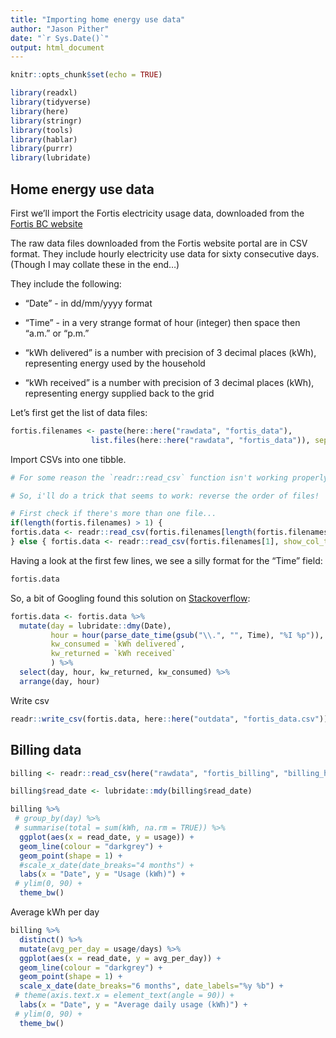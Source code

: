 ```yaml
---
title: "Importing home energy use data"
author: "Jason Pither"
date: "`r Sys.Date()`"
output: html_document
---
```


```r
knitr::opts_chunk$set(echo = TRUE)
```

```r
library(readxl)
library(tidyverse)
library(here)
library(stringr)
library(tools)
library(hablar)
library(purrr)
library(lubridate)
```

## Home energy use data

First we'll import the Fortis electricity usage data, downloaded from the [Fortis BC website](https://www.fortisbc.com)  

The raw data files downloaded from the Fortis website portal are in CSV format. They include hourly electricity use data for sixty consecutive days.  (Though I may collate these in the end...)

They include the following:

* "Date" - in dd/mm/yyyy format  

* "Time" - in a very strange format of hour (integer) then space then "a.m." or "p.m."  

* "kWh delivered" is a number with precision of 3 decimal places (kWh), representing energy used by the household

* "kWh received" is a number with precision of 3 decimal places (kWh), representing energy supplied back to the grid

Let's first get the list of data files:

```r
fortis.filenames <- paste(here::here("rawdata", "fortis_data"), 
                  list.files(here::here("rawdata", "fortis_data")), sep = "/")
```

Import CSVs into one tibble.

```r
# For some reason the `readr::read_csv` function isn't working properly.. when i try to import multiple CSVs into a single tibble, R aborts.

# So, i'll do a trick that seems to work: reverse the order of files!

# First check if there's more than one file...
if(length(fortis.filenames) > 1) {
fortis.data <- readr::read_csv(fortis.filenames[length(fortis.filenames):1], show_col_types = FALSE)[, -5]
} else { fortis.data <- readr::read_csv(fortis.filenames[1], show_col_types = FALSE) }
```

Having a look at the first few lines, we see a silly format for the "Time" field:
```r
fortis.data
```

So, a bit of Googling found this solution on [Stackoverflow](https://stackoverflow.com/questions/72207739/converting-time-to-24-hour-of-day-format-in-r):

```r
fortis.data <- fortis.data %>%
  mutate(day = lubridate::dmy(Date),
         hour = hour(parse_date_time(gsub("\\.", "", Time), "%I %p")),
         kw_consumed = `kWh delivered`,
         kw_returned = `kWh received`
         ) %>%
  select(day, hour, kw_returned, kw_consumed) %>%
  arrange(day, hour)
```

Write csv

```r
readr::write_csv(fortis.data, here::here("outdata", "fortis_data.csv"))
```

## Billing data

```r
billing <- readr::read_csv(here("rawdata", "fortis_billing", "billing_history.csv"), show_col_types = FALSE)
```

```r
billing$read_date <- lubridate::mdy(billing$read_date)
```

```r

billing %>%
 # group_by(day) %>%
 # summarise(total = sum(kWh, na.rm = TRUE)) %>%
  ggplot(aes(x = read_date, y = usage)) +
  geom_line(colour = "darkgrey") +
  geom_point(shape = 1) +
  #scale_x_date(date_breaks="4 months") +
  labs(x = "Date", y = "Usage (kWh)") +
 # ylim(0, 90) +
  theme_bw()
```


Average kWh per day

```r

billing %>%
  distinct() %>%
  mutate(avg_per_day = usage/days) %>%
  ggplot(aes(x = read_date, y = avg_per_day)) +
  geom_line(colour = "darkgrey") +
  geom_point(shape = 1) +
  scale_x_date(date_breaks="6 months", date_labels="%y %b") +
 # theme(axis.text.x = element_text(angle = 90)) +
  labs(x = "Date", y = "Average daily usage (kWh)") +
 # ylim(0, 90) +
  theme_bw()
```